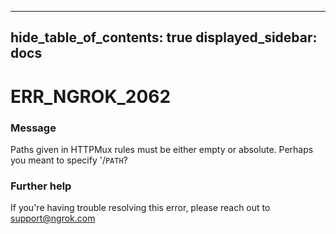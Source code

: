 

---
hide_table_of_contents: true
displayed_sidebar: docs
---


# ERR_NGROK_2062

### Message
Paths given in HTTPMux rules must be either empty or absolute. Perhaps you meant to specify '/`PATH`?

<ErrorDetails />



### Further help
If you're having trouble resolving this error, please reach out to [support@ngrok.com](mailto:support@ngrok.com?subject=Help%20with%20ERR_NGROK_2062)

